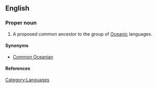 ==English==

===Proper noun===
{{en-proper noun|sg=[[proto-|Proto]]-[[Oceanic]]}}

# A proposed common ancestor to the group of [[Oceanic]] languages.

====Synonyms====
*[[Common Oceanian]]

====References====
{{pedialite|Proto-Oceanic language}}

[[Category:Languages]]